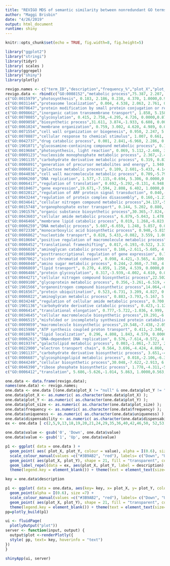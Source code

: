 ```yaml
---
title: "REVIGO MDS of semantic similarity between nonredundant GO terms enriched in significantly differentially expressed genes"
author: "Maggi Brisbin"
date: "4/26/2019"
output: html_document
runtime: shiny
---
```


```r
knitr::opts_chunk$set(echo = TRUE, fig.width=8, fig.height=5)
```

```r
library("ggplot2") 
library("stringi")
library(tidyr)
library( scales )
library(ggrepel)
library("shiny")
library(plotly)
```

```r
revigo.names <- c("term_ID","description","frequency_%","plot_X","plot_Y","plot_size","value","uniqueness","dispensability");
revigo.data <- rbind(c("GO:0008152","metabolic process",75.387, 2.207, 2.672, 6.986, 1.0000,0.996,0.000),
c("GO:0015979","photosynthesis", 0.183, 2.186, 0.238, 4.370, 1.0000,0.914,0.000),
c("GO:0031144","proteasome localization", 0.004, 4.538, 2.063, 2.761, 0.0000,0.953,0.000),
c("GO:0070647","protein modification by small protein conjugation or removal", 0.821,-6.758, 2.884, 5.023, 0.0000,0.806,0.000),
c("GO:0098662","inorganic cation transmembrane transport", 1.858, 5.158, 0.434, 5.377, 1.0000,0.918,0.000),
c("GO:0070085","glycosylation", 0.415, 2.758,-4.295, 4.726, 0.0000,0.873,0.014),
c("GO:0009058","biosynthetic process",31.611, 3.874,-1.933, 6.608, 0.0000,0.952,0.023),
c("GO:0061024","membrane organization", 0.759, 3.002, 4.620, 4.989, 0.0000,0.910,0.034),
c("GO:0071554","cell wall organization or biogenesis", 0.950, 2.247, 5.453, 5.086, 0.0000,0.940,0.034),
c("GO:0070887","cellular response to chemical stimulus", 1.007, 0.661, 6.666, 5.111, 0.0000,0.885,0.035),
c("GO:0042737","drug catabolic process", 0.001, 2.841,-6.960, 2.286, 0.0000,0.865,0.037),
c("GO:1901071","glucosamine-containing compound metabolic process", 0.132,-2.149,-7.623, 4.229, 0.0000,0.772,0.039),
c("GO:0019684","photosynthesis, light reaction", 0.069, 5.112,-2.446, 3.947, 1.0000,0.890,0.044),
c("GO:0009123","nucleoside monophosphate metabolic process", 2.367,-2.437,-2.417, 5.482, 1.0000,0.608,0.059),
c("GO:1901135","carbohydrate derivative metabolic process", 6.319, 0.838, 3.692, 5.909, 0.0000,0.907,0.059),
c("GO:0006091","generation of precursor metabolites and energy", 1.940, 0.022, 5.390, 5.396, 1.0000,0.896,0.077),
c("GO:0006012","galactose metabolic process", 0.109, 2.601,-5.433, 4.145, 0.0000,0.818,0.128),
c("GO:0044036","cell wall macromolecule metabolic process", 0.709,-5.790, 4.636, 4.959, 0.0000,0.847,0.144),
c("GO:0006260","DNA replication", 1.577,-7.115,-0.694, 5.306, 0.0000,0.722,0.157),
c("GO:0006417","regulation of translation", 0.692,-5.292,-0.131, 4.948, 1.0000,0.569,0.162),
c("GO:0010467","gene expression",19.671,-7.594, 2.808, 6.402, 1.0000,0.844,0.170),
c("GO:0032012","regulation of ARF protein signal transduction", 0.040,-1.526, 6.570, 3.705, 1.0000,0.831,0.212),
c("GO:0043244","regulation of protein complex disassembly", 0.160,-1.214, 4.660, 4.311, 1.0000,0.766,0.237),
c("GO:0034641","cellular nitrogen compound metabolic process",34.137,-5.003, 0.582, 6.641, 1.0000,0.776,0.241),
c("GO:0015748","organophosphate ester transport", 0.144, 5.202, 0.880, 4.268, 1.0000,0.890,0.272),
c("GO:1901576","organic substance biosynthetic process",30.365,-7.824,-3.302, 6.591, 0.0000,0.765,0.295),
c("GO:0043603","cellular amide metabolic process", 6.879,-5.043, 1.478, 5.946, 1.0000,0.797,0.310),
c("GO:0046466","membrane lipid catabolic process", 0.019, 1.268,-6.823, 3.393, 0.0000,0.706,0.337),
c("GO:0006259","DNA metabolic process", 5.607,-6.659, 1.248, 5.857, 0.0000,0.739,0.344),
c("GO:0072330","monocarboxylic acid biosynthetic process", 0.940,-5.815,-4.288, 5.081, 1.0000,0.699,0.381),
c("GO:0006862","nucleotide transport", 0.028, 5.433,-0.082, 3.559, 1.0000,0.900,0.388),
c("GO:0010604","positive regulation of macromolecule metabolic process", 0.988,-3.702, 5.427, 5.103, 1.0000,0.708,0.395),
c("GO:0006452","translational frameshifting", 0.017,-6.193,-0.522, 3.330, 1.0000,0.720,0.396),
c("GO:0006026","aminoglycan catabolic process", 0.166,-2.611,-5.685, 4.329, 0.0000,0.636,0.397),
c("GO:0010608","posttranscriptional regulation of gene expression", 0.719,-4.053, 5.021, 4.965, 1.0000,0.797,0.400),
c("GO:0007062","sister chromatid cohesion", 0.098, 4.421,-3.565, 4.100, 0.0000,0.835,0.413),
c("GO:0006040","amino sugar metabolic process", 0.244,-2.060,-7.740, 4.496, 0.0000,0.788,0.417),
c("GO:0006869","lipid transport", 0.270, 4.859, 1.250, 4.539, 0.0000,0.877,0.426),
c("GO:0006486","protein glycosylation", 0.317,-3.939,-4.002, 4.610, 0.0000,0.599,0.448),
c("GO:0044271","cellular nitrogen compound biosynthetic process",22.502,-6.815,-2.601, 6.460, 1.0000,0.704,0.453),
c("GO:0009100","glycoprotein metabolic process", 0.356,-3.261,-6.519, 4.659, 0.0000,0.731,0.454),
c("GO:1901566","organonitrogen compound biosynthetic process",14.064,-6.298,-2.865, 6.256, 1.0000,0.677,0.456),
c("GO:0016567","protein ubiquitination", 0.523,-6.731, 3.209, 4.827, 0.0000,0.806,0.470),
c("GO:0006022","aminoglycan metabolic process", 0.883,-3.793,-5.167, 5.054, 0.0000,0.671,0.499),
c("GO:0034248","regulation of cellular amide metabolic process", 0.700,-3.758, 3.699, 4.954, 1.0000,0.697,0.502),
c("GO:1901136","carbohydrate derivative catabolic process", 0.423,-1.128,-6.990, 4.735, 0.0000,0.738,0.508),
c("GO:0006414","translational elongation", 0.777,-5.722,-1.036, 4.999, 1.0000,0.638,0.550),
c("GO:0034645","cellular macromolecule biosynthetic process",19.291,-6.787,-1.358, 6.394, 0.0000,0.693,0.555),
c("GO:0006515","misfolded or incompletely synthesized protein catabolic process", 0.056,-1.385,-1.065, 3.860, 0.0000,0.769,0.556),
c("GO:0009059","macromolecule biosynthetic process",19.548,-7.438,-2.056, 6.399, 0.0000,0.748,0.558),
c("GO:0015986","ATP synthesis coupled proton transport", 0.411,-2.348,-3.677, 4.722, 0.0000,0.440,0.567),
c("GO:0010876","lipid localization", 0.296, 4.808, 1.843, 4.579, 0.0000,0.944,0.578),
c("GO:0006261","DNA-dependent DNA replication", 0.576,-7.614,-0.572, 4.869, 0.0000,0.743,0.584),
c("GO:0019374","galactolipid metabolic process", 0.003,-1.061,-7.327, 2.617, 0.0000,0.708,0.587),
c("GO:0022900","electron transport chain", 0.564, 3.696,-4.424, 4.860, 1.0000,0.801,0.621),
c("GO:1901137","carbohydrate derivative biosynthetic process", 3.651,-4.627,-5.669, 5.671, 0.0000,0.665,0.644),
c("GO:0006687","glycosphingolipid metabolic process", 0.018,-2.106,-6.329, 3.375, 0.0000,0.636,0.647),
c("GO:0044249","cellular biosynthetic process",30.048,-7.622,-2.913, 6.586, 0.0000,0.748,0.658),
c("GO:0046390","ribose phosphate biosynthetic process", 1.778,-4.311,-5.487, 5.358, 1.0000,0.553,0.674),
c("GO:0006412","translation", 5.686,-5.626,-1.014, 5.863, 1.0000,0.563,0.696));

one.data <- data.frame(revigo.data);
names(one.data) <- revigo.names;
one.data <- one.data [(one.data$plot_X != "null" & one.data$plot_Y != "null"), ];
one.data$plot_X <- as.numeric( as.character(one.data$plot_X) );
one.data$plot_Y <- as.numeric( as.character(one.data$plot_Y) );
one.data$plot_size <- as.numeric( as.character(one.data$plot_size) );
one.data$frequency <- as.numeric( as.character(one.data$frequency) );
one.data$uniqueness <- as.numeric( as.character(one.data$uniqueness) );
one.data$dispensability <- as.numeric( as.character(one.data$dispensability) );
ex <- one.data [ c(2,5,9,13,18,19,20,21,24,29,35,36,40,42,46,50, 52,53), ]; 

one.data$value <- gsub('0', 'Down', one.data$value)
one.data$value <- gsub('1', 'Up', one.data$value)

p1 <- ggplot( data = one.data ) +
  geom_point( aes( plot_X, plot_Y, colour = value), alpha = I(0.6), size =7) +
  scale_colour_manual(values =c("#3B9AB2", "red"), labels= c("Down", "Up")) +
  geom_point( aes(plot_X, plot_Y), shape = 21, fill = "transparent", colour = I (alpha ("black", 0.6) ), size = 7) +   scale_size_area() + scale_size( range=c(5, 30)) + theme_bw() +
  geom_label_repel(data = ex, aes(plot_X, plot_Y, label = description), colour = I(alpha("black", 0.85)), size = 4, nudge_x = 0 , point.padding = 0.2, label.padding = 0.1)+ labs (y = "semantic space y", x = "semantic space x") +
  theme(legend.key = element_blank()) + theme(text = element_text(size=16)) + theme(legend.title=element_blank())
```

```r
key = one.data$description

p1 <- ggplot( data = one.data, aes(key= key, x= plot_X, y= plot_Y, color = value) ) +
  geom_point(alpha = I(0.6), size =7) +
  scale_colour_manual(values =c("#3B9AB2", "red"), labels= c("Down", "Up")) +
  geom_point( aes(plot_X, plot_Y), shape = 21, fill = "transparent", colour = I (alpha ("black", 0.6) ), size = 7) +   scale_size_area() + scale_size( range=c(5, 30)) + theme_bw() + labs (y = "Axis 2", x = "Axis 1") +
  theme(legend.key = element_blank()) + theme(text = element_text(size=16)) + theme(legend.title=element_blank())
pp=plotly_build(p1)  
```

```r
ui <- fluidPage(
  plotlyOutput("plot"))
server <- function(input, output) {
  output$plot <-renderPlotly({
  style( pp, text= key, hoverinfo = "text")
})
}

shinyApp(ui, server)
```

